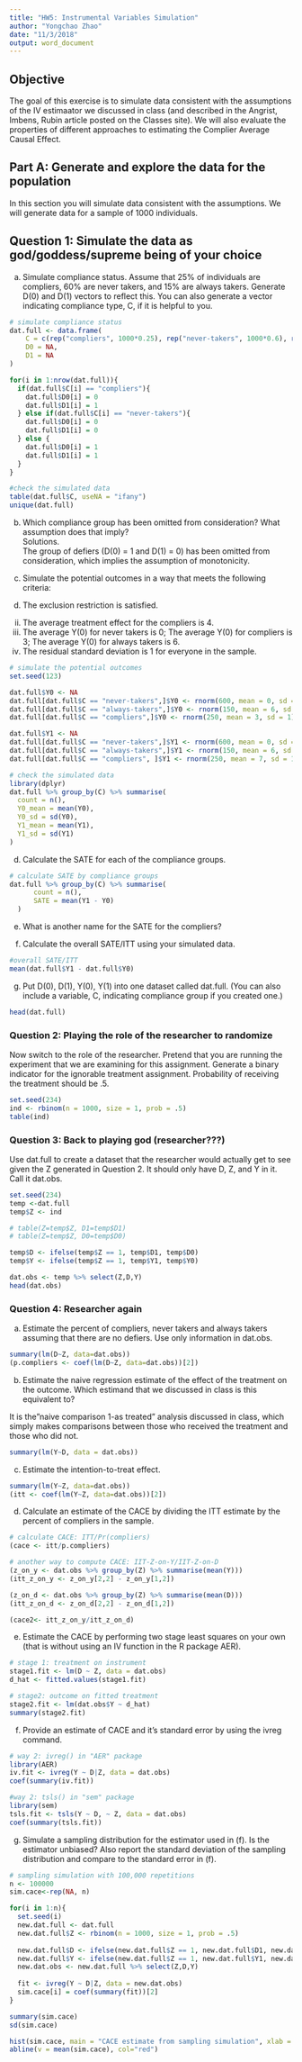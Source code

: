 ```yaml
---
title: "HW5: Instrumental Variables Simulation"
author: "Yongchao Zhao"
date: "11/3/2018"
output: word_document
---
```


## Objective
The goal of this exercise is to simulate data consistent with the assumptions of the IV estimaator we discussed in class (and described in the Angrist, Imbens, Rubin article posted on the Classes site). We will also evaluate the properties of different approaches to estimating the Complier Average Causal Effect.  

## Part A: Generate and explore the data for the population
In this section you will simulate data consistent with the assumptions. We will generate data for a sample of 1000 individuals.  

## Question 1: Simulate the data as god/goddess/supreme being of your choice
(a) Simulate compliance status. Assume that 25% of individuals are compliers, 60% are never takers, and 15% are always takers. Generate D(0) and D(1) vectors to reflect this. You can also generate a vector
indicating compliance type, C, if it is helpful to you.  
```r
# simulate compliance status
dat.full <- data.frame(
    C = c(rep("compliers", 1000*0.25), rep("never-takers", 1000*0.6), rep("always-takers", 1000*0.15)),
    D0 = NA,
    D1 = NA
)

for(i in 1:nrow(dat.full)){
  if(dat.full$C[i] == "compliers"){
    dat.full$D0[i] = 0
    dat.full$D1[i] = 1
  } else if(dat.full$C[i] == "never-takers"){
    dat.full$D0[i] = 0
    dat.full$D1[i] = 0
  } else {
    dat.full$D0[i] = 1
    dat.full$D1[i] = 1  
  }
}

#check the simulated data
table(dat.full$C, useNA = "ifany")
unique(dat.full)

```

(b) Which compliance group has been omitted from consideration? What assumption does that imply?  
Solutions.  
 The group of defiers (D(0) = 1 and D(1) = 0) has been omitted from consideration, which implies the assumption of monotonicity.  
 
(c) Simulate the potential outcomes in a way that meets the following criteria:  
(i) The exclusion restriction is satisfied.  
(ii) The average treatment effect for the compliers is 4.  
(iii) The average Y(0) for never takers is 0; The average Y(0) for compliers is 3; The average Y(0) for always
takers is 6.  
(iv) The residual standard deviation is 1 for everyone in the sample. 

```r
# simulate the potential outcomes
set.seed(123)

dat.full$Y0 <- NA
dat.full[dat.full$C == "never-takers",]$Y0 <- rnorm(600, mean = 0, sd = 1)
dat.full[dat.full$C == "always-takers",]$Y0 <- rnorm(150, mean = 6, sd = 1)
dat.full[dat.full$C == "compliers",]$Y0 <- rnorm(250, mean = 3, sd = 1)

dat.full$Y1 <- NA
dat.full[dat.full$C == "never-takers",]$Y1 <- rnorm(600, mean = 0, sd = 1)
dat.full[dat.full$C == "always-takers",]$Y1 <- rnorm(150, mean = 6, sd = 1)
dat.full[dat.full$C == "compliers", ]$Y1 <- rnorm(250, mean = 7, sd = 1)

# check the simulated data
library(dplyr)
dat.full %>% group_by(C) %>% summarise(
  count = n(),
  Y0_mean = mean(Y0),
  Y0_sd = sd(Y0),
  Y1_mean = mean(Y1),
  Y1_sd = sd(Y1)
)

```

(d) Calculate the SATE for each of the compliance groups.    
```r
# calculate SATE by compliance groups
dat.full %>% group_by(C) %>% summarise(
      count = n(),
      SATE = mean(Y1 - Y0)
  )

```

(e) What is another name for the SATE for the compliers?  

(f) Calculate the overall SATE/ITT using your simulated data.  
```r
#overall SATE/ITT
mean(dat.full$Y1 - dat.full$Y0)

```


(g) Put D(0), D(1), Y(0), Y(1) into one dataset called dat.full. (You can also include a variable, C,
indicating compliance group if you created one.)  

```r
head(dat.full)
```

### Question 2: Playing the role of the researcher to randomize  
Now switch to the role of the researcher. Pretend that you are running the experiment that we are examining
for this assignment. Generate a binary indicator for the ignorable treatment assignment. Probability of
receiving the treatment should be .5.  

```r
set.seed(234)
ind <- rbinom(n = 1000, size = 1, prob = .5)
table(ind)

```

### Question 3: Back to playing god (researcher???)  
Use dat.full to create a dataset that the researcher would actually get to see given the Z generated in Question 2. It should only have D, Z, and Y in it. Call it dat.obs.  

```r
set.seed(234)
temp <-dat.full
temp$Z <- ind

# table(Z=temp$Z, D1=temp$D1)
# table(Z=temp$Z, D0=temp$D0)

temp$D <- ifelse(temp$Z == 1, temp$D1, temp$D0)
temp$Y <- ifelse(temp$Z == 1, temp$Y1, temp$Y0)

dat.obs <- temp %>% select(Z,D,Y)
head(dat.obs)

```

### Question 4: Researcher again
(a) Estimate the percent of compliers, never takers and always takers assuming that there are no defiers. Use only information in dat.obs.  

```r
summary(lm(D~Z, data=dat.obs))
(p.compliers <- coef(lm(D~Z, data=dat.obs))[2])

```

(b) Estimate the naive regression estimate of the effect of the treatment on the outcome. Which estimand that we discussed in class is this equivalent to?  

It is the"naive comparison 1-as treated" analysis discussed in class, which simply makes comparisons between those who received the treatment and those who did not.  
```r
summary(lm(Y~D, data = dat.obs))

```

(c) Estimate the intention-to-treat effect.  

```r
summary(lm(Y~Z, data=dat.obs))
(itt <- coef(lm(Y~Z, data=dat.obs))[2])

```

(d) Calculate an estimate of the CACE by dividing the ITT estimate by the percent of compliers in the
sample.  
```r
# calculate CACE: ITT/Pr(compliers)
(cace <- itt/p.compliers)

# another way to compute CACE: IIT-Z-on-Y/IIT-Z-on-D
(z_on_y <- dat.obs %>% group_by(Z) %>% summarise(mean(Y))) 
(itt_z_on_y <- z_on_y[2,2] - z_on_y[1,2])

(z_on_d <- dat.obs %>% group_by(Z) %>% summarise(mean(D))) 
(itt_z_on_d <- z_on_d[2,2] - z_on_d[1,2])

(cace2<- itt_z_on_y/itt_z_on_d)

```

(e) Estimate the CACE by performing two stage least squares on your own (that is without using an IV function in the R package AER).  

```r
# stage 1: treatment on instrument
stage1.fit <- lm(D ~ Z, data = dat.obs)
d_hat <- fitted.values(stage1.fit)

# stage2: outcome on fitted treatment
stage2.fit <- lm(dat.obs$Y ~ d_hat)
summary(stage2.fit)

```

(f) Provide an estimate of CACE and it's standard error by using the ivreg command.  

```r
# way 2: ivreg() in "AER" package
library(AER)
iv.fit <- ivreg(Y ~ D|Z, data = dat.obs)
coef(summary(iv.fit))

#way 2: tsls() in "sem" package
library(sem)
tsls.fit <- tsls(Y ~ D, ~ Z, data = dat.obs)
coef(summary(tsls.fit))

```

(g) Simulate a sampling distribution for the estimator used in (f). Is the estimator unbiased? Also report the standard deviation of the sampling distribution and compare to the standard error in (f).

```r
# sampling simulation with 100,000 repetitions
n <- 100000
sim.cace<-rep(NA, n)

for(i in 1:n){
  set.seed(i)
  new.dat.full <- dat.full
  new.dat.full$Z <- rbinom(n = 1000, size = 1, prob = .5)
  
  new.dat.full$D <- ifelse(new.dat.full$Z == 1, new.dat.full$D1, new.dat.full$D0)
  new.dat.full$Y <- ifelse(new.dat.full$Z == 1, new.dat.full$Y1, new.dat.full$Y0)
  new.dat.obs <- new.dat.full %>% select(Z,D,Y)
  
  fit <- ivreg(Y ~ D|Z, data = new.dat.obs)
  sim.cace[i] = coef(summary(fit))[2]
}

summary(sim.cace)
sd(sim.cace)

hist(sim.cace, main = "CACE estimate from sampling simulation", xlab = "estimated CACE")
abline(v = mean(sim.cace), col="red")

```










